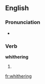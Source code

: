 ==English==

===Pronunciation===
* {{homophones|withering}}

===Verb===
'''whithering'''

# {{obsolete}} {{present participle of|whither}}

[[fr:whithering]]
